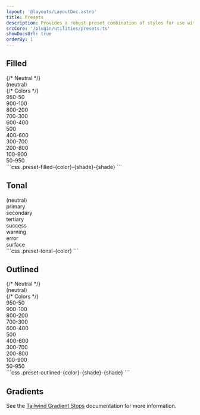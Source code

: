 ```yaml
---
layout: '@layouts/LayoutDoc.astro'
title: Presets
description: Provides a robust preset combination of styles for use with buttons, card, badges, and more.
srcCore: '/plugin/utilities/presets.ts'
showDocsUrl: true
orderBy: 1
---
```



## Filled

<Preview client:load>
	<Fragment slot="preview">
		<div class="w-full grid grid-cols-2 lg:grid-cols-4">
			{/* Neutral */}
			<div class="p-4 flex justify-center items-center preset-filled">(neutral)</div>
			{/* Colors */}
			<div class="p-4 flex justify-center items-center preset-filled-primary-950-50">950-50</div>
			<div class="p-4 flex justify-center items-center preset-filled-primary-900-100">900-100</div>
			<div class="p-4 flex justify-center items-center preset-filled-primary-800-200">800-200</div>
			<div class="p-4 flex justify-center items-center preset-filled-primary-700-300">700-300</div>
			<div class="p-4 flex justify-center items-center preset-filled-primary-600-400">600-400</div>
			<div class="p-4 flex justify-center items-center preset-filled-primary-500">500</div>
			<div class="p-4 flex justify-center items-center preset-filled-primary-400-600">400-600</div>
			<div class="p-4 flex justify-center items-center preset-filled-primary-300-700">300-700</div>
			<div class="p-4 flex justify-center items-center preset-filled-primary-200-800">200-800</div>
			<div class="p-4 flex justify-center items-center preset-filled-primary-100-900">100-900</div>
			<div class="p-4 flex justify-center items-center preset-filled-primary-50-950">50-950</div>
		</div>
	</Fragment>
	<Fragment slot="code">
		```css .preset-filled-{color}-{shade}-{shade}
		```
	</Fragment>
</Preview>

## Tonal

<Preview client:load>
	<Fragment slot="preview">
		<div class="w-full grid grid-cols-2 lg:grid-cols-4">
			<div class="p-4 flex justify-center items-center preset-tonal">(neutral)</div>
			<div class="p-4 flex justify-center items-center preset-tonal-primary">primary</div>
			<div class="p-4 flex justify-center items-center preset-tonal-secondary">secondary</div>
			<div class="p-4 flex justify-center items-center preset-tonal-tertiary">tertiary</div>
			<div class="p-4 flex justify-center items-center preset-tonal-success">success</div>
			<div class="p-4 flex justify-center items-center preset-tonal-warning">warning</div>
			<div class="p-4 flex justify-center items-center preset-tonal-error">error</div>
			<div class="p-4 flex justify-center items-center preset-tonal-surface">surface</div>
		</div>
	</Fragment>
	<Fragment slot="code">
		```css .preset-tonal-{color}
		```
	</Fragment>
</Preview>

## Outlined

<Preview client:load>
	<Fragment slot="preview">
		<div class="w-full grid grid-cols-2 lg:grid-cols-4 gap-2">
			{/* Neutral */}
			<div class="p-4 flex justify-center items-center preset-outlined">(neutral)</div>
			{/* Colors */}
			<div class="p-4 flex justify-center items-center preset-outlined-primary-950-50">950-50</div>
			<div class="p-4 flex justify-center items-center preset-outlined-primary-900-100">900-100</div>
			<div class="p-4 flex justify-center items-center preset-outlined-primary-800-200">800-200</div>
			<div class="p-4 flex justify-center items-center preset-outlined-primary-700-300">700-300</div>
			<div class="p-4 flex justify-center items-center preset-outlined-primary-600-400">600-400</div>
			<div class="p-4 flex justify-center items-center preset-outlined-primary-500">500</div>
			<div class="p-4 flex justify-center items-center preset-outlined-primary-400-600">400-600</div>
			<div class="p-4 flex justify-center items-center preset-outlined-primary-300-700">300-700</div>
			<div class="p-4 flex justify-center items-center preset-outlined-primary-200-800">200-800</div>
			<div class="p-4 flex justify-center items-center preset-outlined-primary-100-900">100-900</div>
			<div class="p-4 flex justify-center items-center preset-outlined-primary-50-950">50-950</div>
		</div>
	</Fragment>
	<Fragment slot="code">
		```css .preset-outlined-{color}-{shade}-{shade}
		```
	</Fragment>
</Preview>

## Gradients

See the [Tailwind Gradient Stops](https://tailwind.com/docs/gradient-color-stops) documentation for more information.
